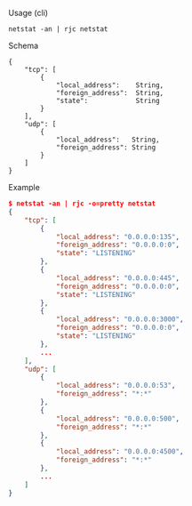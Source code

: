 Usage (cli)

```
netstat -an | rjc netstat
```

Schema

```
{
    "tcp": [
        {
            "local_address":    String,
            "foreign_address":  String,
            "state":            String
        }
    ],
    "udp": [
        {
            "local_address":   String,
            "foreign_address": String
        }
    ]
}
```

Example

```json
$ netstat -an | rjc -o=pretty netstat
{
    "tcp": [
        {
            "local_address": "0.0.0.0:135",
            "foreign_address": "0.0.0.0:0",
            "state": "LISTENING"
        },
        {
            "local_address": "0.0.0.0:445",
            "foreign_address": "0.0.0.0:0",
            "state": "LISTENING"
        },
        {
            "local_address": "0.0.0.0:3000",
            "foreign_address": "0.0.0.0:0",
            "state": "LISTENING"
        },
        ...
    ],
    "udp": [
        {
            "local_address": "0.0.0.0:53",
            "foreign_address": "*:*"
        },
        {
            "local_address": "0.0.0.0:500",
            "foreign_address": "*:*"
        },
        {
            "local_address": "0.0.0.0:4500",
            "foreign_address": "*:*"
        },
        ...
    ]
}
```
